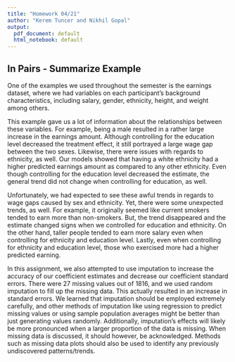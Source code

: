 ```yaml
---
title: "Homework 04/21"
author: "Kerem Tuncer and Nikhil Gopal"
output:
  pdf_document: default
  html_notebook: default
---
```


## In Pairs - Summarize Example

One of the examples we used throughout the semester is the earnings dataset, where we had variables on each participant's background characteristics, including salary, gender, ethnicity, height, and weight among others.

This example gave us a lot of information about the relationships between these variables. For example, being a male resulted in a rather large increase in the earnings amount. Although controlling for the education level decreased the treatment effect, it still portrayed a large wage gap between the two sexes. Likewise, there were issues with regards to ethnicity, as well. Our models showed that having a white ethnicity had a higher predicted earnings amount as compared to any other ethnicity. Even though controlling for the education level decreased the estimate, the general trend did not change when controlling for education, as well.

Unfortunately, we had expected to see these awful trends in regards to wage gaps caused by sex and ethnicity. Yet, there were some unexpected trends, as well. For example, it originally seemed like current smokers tended to earn more than non-smokers. But, the trend disappeared and the estimate changed signs when we controlled for education and ethnicity. On the other hand, taller people tended to earn more salary even when controlling for ethnicity and education level. Lastly, even when controlling for ethnicity and education level, those who exercised more had a higher predicted earning.

In this assignment, we also attempted to use imputation to increase the accuracy of our coefficient estimates and decrease our coefficient standard errors. There were 27 missing values out of 1816, and we used random imputation to fill up the missing data. This actually resulted in an increase in standard errors. We learned that imputation should be employed extremely carefully, and other methods of imputation like using regression to predict missing values or using sample population averages might be better than just generating values randomly. Additionally, imputation's effects will likely be more pronounced when a larger proportion of the data is missing. When missing data is discussed, it should however, be acknowledged. Methods such as missing data plots should also be used to identify any previously undiscovered patterns/trends.





